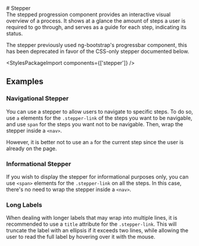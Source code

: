 
<Meta of={StepperStories} />

<div className="docs-title">
  # Stepper

  <nav>
    <link-design of={JSON.stringify(StepperStories)}></link-design>
  </nav>
</div>

<div className="lead">
  The stepped progression component provides an interactive visual overview of a process. It shows
  at a glance the amount of steps a user is required to go through, and serves as a guide for each
  step, indicating its status.
</div>

<div className="alert alert-warning mb-bigger-big">
  <p className="alert-heading">
    The stepper previously used ng-bootstrap's progressbar component, this has been deprecated in
    favor of the CSS-only stepper documented below.
  </p>
  <div className="d-flex justify-content-end">
    <PostComponentDemoLink component="stepper" />
  </div>
</div>

<Canvas sourceState="shown" of={StepperStories.Default} />
<div className="hide-col-default">
  <Controls of={StepperStories.Default} />
</div>

<StylesPackageImport components={['stepper']} />

## Examples

### Navigational Stepper

You can use a stepper to allow users to navigate to specific steps.
To do so, use `a` elements for the `.stepper-link` of the steps you want to be navigable, and use `span` for the steps you want not to be navigable.
Then, wrap the stepper inside a `<nav>`.

However, it is better not to use an `a` for the current step since the user is already on the page.

<Canvas of={StepperStories.NavigationalStepper} />

### Informational Stepper

If you wish to display the stepper for informational purposes only, you can use `<span>` elements for the `.stepper-link` on all the steps.
In this case, there's no need to wrap the stepper inside a `<nav>`.

<Canvas of={StepperStories.InformationalStepper} />

### Long Labels

When dealing with longer labels that may wrap into multiple lines, it is recommended to use a `title` attribute for the `.stepper-link`.
This will truncate the label with an ellipsis if it exceeds two lines, while allowing the user to read the full label by hovering over it with the mouse.

<Canvas of={StepperStories.LongLabels} />
